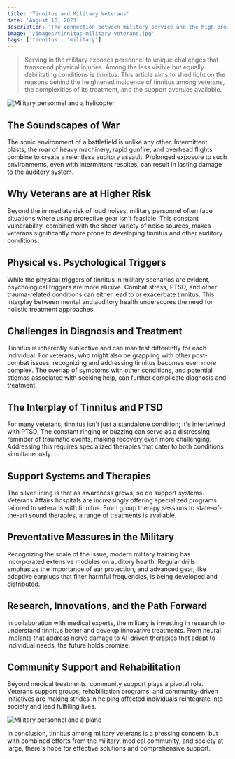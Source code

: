 ```yaml
---
title: 'Tinnitus and Military Veterans'
date: 'August 10, 2023'
description: 'The connection between military service and the high prevalence of tinnitus.'
image: '/images/tinnitus-military-veterans.jpg'
tags: ['tinnitus', 'military']
---
```


<Blockquote>
  Serving in the military exposes personnel to unique challenges that transcend
  physical injuries. Among the less visible but equally debilitating conditions
  is tinnitus. This article aims to shed light on the reasons behind the
  heightened incidence of tinnitus among veterans, the complexities of its
  treatment, and the support avenues available.
</Blockquote>

<Image
  src="/images/tinnitus-military-veterans.jpg"
  alt="Military personnel and a helicopter"
/>

## <Highlighter>The Soundscapes of War</Highlighter>

The sonic environment of a battlefield is unlike any other. Intermittent blasts, the roar of heavy machinery, rapid gunfire, and overhead flights combine to create a relentless auditory assault. Prolonged exposure to such environments, even with intermittent respites, can result in lasting damage to the auditory system.

## <Highlighter>Why Veterans are at Higher Risk</Highlighter>

Beyond the immediate risk of loud noises, military personnel often face situations where using protective gear isn't feasible. This constant vulnerability, combined with the sheer variety of noise sources, makes veterans significantly more prone to developing tinnitus and other auditory conditions.

## <Highlighter>Physical vs. Psychological Triggers</Highlighter>

While the physical triggers of tinnitus in military scenarios are evident, psychological triggers are more elusive. Combat stress, PTSD, and other trauma-related conditions can either lead to or exacerbate tinnitus. This interplay between mental and auditory health underscores the need for holistic treatment approaches.

## <Highlighter>Challenges in Diagnosis and Treatment</Highlighter>

Tinnitus is inherently subjective and can manifest differently for each individual. For veterans, who might also be grappling with other post-combat issues, recognizing and addressing tinnitus becomes even more complex. The overlap of symptoms with other conditions, and potential stigmas associated with seeking help, can further complicate diagnosis and treatment.

## <Highlighter>The Interplay of Tinnitus and PTSD</Highlighter>

For many veterans, tinnitus isn't just a standalone condition; it's intertwined with PTSD. The constant ringing or buzzing can serve as a distressing reminder of traumatic events, making recovery even more challenging. Addressing this requires specialized therapies that cater to both conditions simultaneously.

## <Highlighter>Support Systems and Therapies</Highlighter>

The silver lining is that as awareness grows, so do support systems. Veterans Affairs hospitals are increasingly offering specialized programs tailored to veterans with tinnitus. From group therapy sessions to state-of-the-art sound therapies, a range of treatments is available.

## <Highlighter>Preventative Measures in the Military</Highlighter>

Recognizing the scale of the issue, modern military training has incorporated extensive modules on auditory health. Regular drills emphasize the importance of ear protection, and advanced gear, like adaptive earplugs that filter harmful frequencies, is being developed and distributed.

## <Highlighter>Research, Innovations, and the Path Forward</Highlighter>

In collaboration with medical experts, the military is investing in research to understand tinnitus better and develop innovative treatments. From neural implants that address nerve damage to AI-driven therapies that adapt to individual needs, the future holds promise.

## <Highlighter>Community Support and Rehabilitation</Highlighter>

Beyond medical treatments, community support plays a pivotal role. Veterans support groups, rehabilitation programs, and community-driven initiatives are making strides in helping affected individuals reintegrate into society and lead fulfilling lives.

<Image
  src="/images/tinnitus-military-veterans2.jpg"
  alt="Military personnel and a plane"
/>

In conclusion, tinnitus among military veterans is a pressing concern, but with combined efforts from the military, medical community, and society at large, there's hope for effective solutions and comprehensive support.
